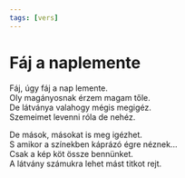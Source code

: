 ```yaml
---
tags: [vers]
---
```


# Fáj a naplemente

Fáj, úgy fáj a nap lemente.  
Oly magányosnak érzem magam tőle.  
De látványa valahogy mégis megigéz.  
Szemeimet levenni róla de nehéz.

De mások, másokat is meg igézhet.  
S amikor a színekben káprázó égre néznek...  
Csak a kép köt össze bennünket.  
A látvány számukra lehet mást titkot rejt.
